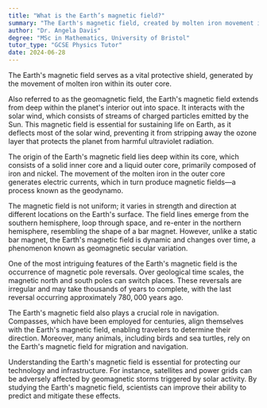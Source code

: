 ```yaml
---
title: "What is the Earth’s magnetic field?"
summary: "The Earth's magnetic field, created by molten iron movement in the outer core, acts as a protective shield against solar and cosmic radiation."
author: "Dr. Angela Davis"
degree: "MSc in Mathematics, University of Bristol"
tutor_type: "GCSE Physics Tutor"
date: 2024-06-28
---
```


The Earth's magnetic field serves as a vital protective shield, generated by the movement of molten iron within its outer core.

Also referred to as the geomagnetic field, the Earth's magnetic field extends from deep within the planet's interior out into space. It interacts with the solar wind, which consists of streams of charged particles emitted by the Sun. This magnetic field is essential for sustaining life on Earth, as it deflects most of the solar wind, preventing it from stripping away the ozone layer that protects the planet from harmful ultraviolet radiation.

The origin of the Earth's magnetic field lies deep within its core, which consists of a solid inner core and a liquid outer core, primarily composed of iron and nickel. The movement of the molten iron in the outer core generates electric currents, which in turn produce magnetic fields—a process known as the geodynamo.

The magnetic field is not uniform; it varies in strength and direction at different locations on the Earth's surface. The field lines emerge from the southern hemisphere, loop through space, and re-enter in the northern hemisphere, resembling the shape of a bar magnet. However, unlike a static bar magnet, the Earth's magnetic field is dynamic and changes over time, a phenomenon known as geomagnetic secular variation.

One of the most intriguing features of the Earth's magnetic field is the occurrence of magnetic pole reversals. Over geological time scales, the magnetic north and south poles can switch places. These reversals are irregular and may take thousands of years to complete, with the last reversal occurring approximately $780,000$ years ago.

The Earth's magnetic field also plays a crucial role in navigation. Compasses, which have been employed for centuries, align themselves with the Earth's magnetic field, enabling travelers to determine their direction. Moreover, many animals, including birds and sea turtles, rely on the Earth's magnetic field for migration and navigation.

Understanding the Earth's magnetic field is essential for protecting our technology and infrastructure. For instance, satellites and power grids can be adversely affected by geomagnetic storms triggered by solar activity. By studying the Earth's magnetic field, scientists can improve their ability to predict and mitigate these effects.
    